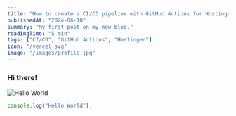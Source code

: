 ---
title: "How to create a CI/CD pipeline with GitHub Actions for Hostinger"
publishedAt: "2024-06-18"
summary: "My first post on my new blog."
readingTime: "5 min"
tags: ["CI/CD", "GitHub Actions", "Hostinger"]
icon: "/vercel.svg"
image: "/images/profile.jpg"
---
### Hi there!

![Hello World](/images/profile.jpg)

```jsx
console.log("Hello World");
```

